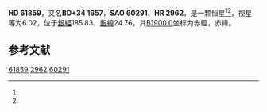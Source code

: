 {{Starbox begin
| name = HD 61859
}}
{{Starbox observe
| epoch = [[J2000.0|J2000.0]]
| constell = {{星座名待查}}<ref name=SIMBAD>{{cite web
 | url=http://simbad.u-strasbg.fr/simbad/sim-id?Ident=HR+2962
 | title =Pulsating variable Star
 | publisher=Centre de Données astronomiques de Strasbourg
 | work=SIMBAD
 | accessdate=2012-07-13}}</ref><ref name=DATA>{{cite web
 | url=http://vizier.u-strasbg.fr/viz-bin/VizieR-5?-out.add=.&-source=5050&-corr=PK=HR&-out.max=9999&HR=2962
 | title=VizieR Detailed Page
 | accessdate=2012-07-13
 | archive-date=2016-03-04
 | archive-url=https://web.archive.org/web/20160304234428/http://vizier.u-strasbg.fr/viz-bin/VizieR-5?-out.add=.&-source=5050&-corr=PK=HR&-out.max=9999&HR=2962
 | dead-url=no
 }}</ref>
| 星官 = 
| ra = {{RA|7|42|43.5}}<ref name=SIMBAD /><ref name=DATA />
| dec = {{DEC|+34|0|1}}<ref name=SIMBAD /><ref name=DATA />
| appmag_v = 6.02<ref name=SIMBAD /><ref name=DATA />
}}
{{Starbox character
| class = F7V<ref name=SIMBAD /><ref name=DATA />
| b-v = <ref name=SIMBAD /><ref name=DATA />
| u-b = <ref name=SIMBAD /><ref name=DATA />
| r-i = <ref name=SIMBAD /><ref name=DATA />
| variable = 
}}
{{Starbox astrometry
| radial_v = 
| prop_mo_ra = -11
| parallax = 
| p_error = 
}}
{{Starbox catalog
| names =BD+34 1657，[[SAO星表|SAO]] 60291，[[HD星表|HD]] 61859，[[HR星表|HR]] 2962}}
{{Starbox reference |Simbad=HR+2962}}
{{Starbox end}}

'''HD 61859'''，又名'''BD+34 1657'''，'''SAO 60291'''、'''HR 2962'''，是一颗恒星<ref name=SIMBAD /><ref name=DATA />，视星等为6.02，位于[[銀道座標系|銀經]]185.83，[[銀道座標系|銀緯]]24.76，其[[B1900.0|B1900.0]]坐标为赤經{{RA|7|36|14.7}}，赤緯{{DEC|+34|24.76|4}}。

== 参考文献 ==
{{reflist}}

{{star-stub}}

[[Category:HD和HDE天體|61859]]
[[Category:HR天體|2962]]
[[Category:SAO天體|60291]]